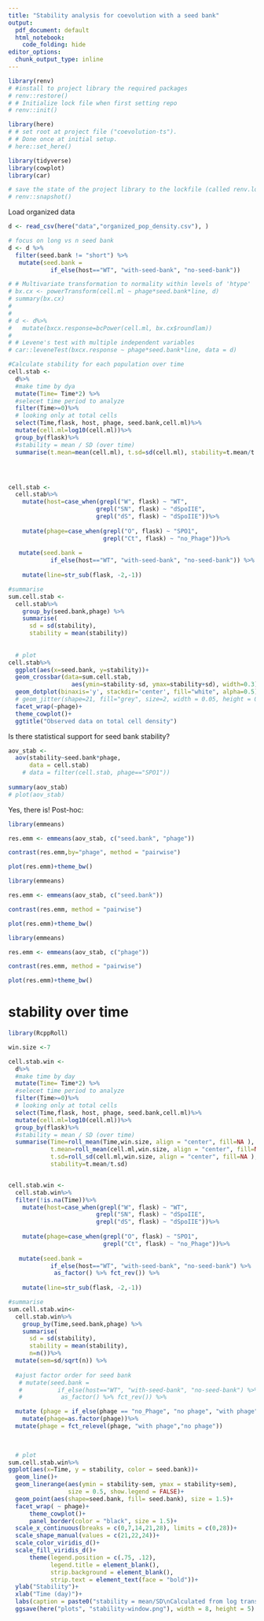 ```yaml
---
title: "Stability analysis for coevolution with a seed bank"
output:
  pdf_document: default
  html_notebook:
    code_folding: hide
editor_options:
  chunk_output_type: inline
---
```


```r
library(renv)
# #install to project library the required packages
# renv::restore()
# # Initialize lock file when first setting repo
# renv::init()

library(here)
# # set root at project file ("coevolution-ts"). 
# # Done once at initial setup.
# here::set_here()

library(tidyverse)
library(cowplot)
library(car)

# save the state of the project library to the lockfile (called renv.lock),
# renv::snapshot()

```

Load organized data  
```r
d <- read_csv(here("data","organized_pop_density.csv"), )

# focus on long vs n seed bank
d <- d %>% 
  filter(seed.bank != "short") %>% 
   mutate(seed.bank = 
            if_else(host=="WT", "with-seed-bank", "no-seed-bank"))


```


```r
# # Multivariate transformation to normality within levels of 'htype'
# bx.cx <- powerTransform(cell.ml ~ phage*seed.bank*line, d)
# summary(bx.cx)
# 
# 
# d <- d%>%
#   mutate(bxcx.response=bcPower(cell.ml, bx.cx$roundlam))
# 
# # Levene's test with multiple independent variables
# car::leveneTest(bxcx.response ~ phage*seed.bank*line, data = d)
```


```r
#Calculate stability for each population over time
cell.stab <- 
  d%>%
  #make time by dya
  mutate(Time= Time*2) %>%
  #selecet time period to analyze
  filter(Time>=0)%>%
  # looking only at total cells
  select(Time,flask, host, phage, seed.bank,cell.ml)%>%
  mutate(cell.ml=log10(cell.ml))%>%
  group_by(flask)%>%
  #stability = mean / SD (over time)
  summarise(t.mean=mean(cell.ml), t.sd=sd(cell.ml), stability=t.mean/t.sd)




cell.stab <- 
  cell.stab%>%
    mutate(host=case_when(grepl("W", flask) ~ "WT",
                         grepl("SN", flask) ~ "dSpoIIE",
                         grepl("dS", flask) ~ "dSpoIIE"))%>%
  
    mutate(phage=case_when(grepl("O", flask) ~ "SPO1",
                           grepl("Ct", flask) ~ "no_Phage"))%>%
    
   mutate(seed.bank = 
            if_else(host=="WT", "with-seed-bank", "no-seed-bank")) %>%  
    
    mutate(line=str_sub(flask, -2,-1))

#summarise
sum.cell.stab <- 
  cell.stab%>%
    group_by(seed.bank,phage) %>% 
    summarise(
      sd = sd(stability),
      stability = mean(stability))
    
    
  # plot
cell.stab%>%
  ggplot(aes(x=seed.bank, y=stability))+
  geom_crossbar(data=sum.cell.stab,
                  aes(ymin=stability-sd, ymax=stability+sd), width=0.3)+
  geom_dotplot(binaxis='y', stackdir='center', fill="white", alpha=0.5)+
  # geom_jitter(shape=21, fill="grey", size=2, width = 0.05, height = 0)+
  facet_wrap(~phage)+
  theme_cowplot()+
  ggtitle("Observed data on total cell density")
```

Is there statistical support for seed bank stability?

```r
aov_stab <- 
  aov(stability~seed.bank*phage, 
      data = cell.stab)
    # data = filter(cell.stab, phage=="SPO1"))
  
summary(aov_stab)
# plot(aov_stab)
```

Yes, there is! Post-hoc:
```r
library(emmeans)

res.emm <- emmeans(aov_stab, c("seed.bank", "phage"))

contrast(res.emm,by="phage", method = "pairwise")

plot(res.emm)+theme_bw()
```

```r
library(emmeans)

res.emm <- emmeans(aov_stab, c("seed.bank"))

contrast(res.emm, method = "pairwise")

plot(res.emm)+theme_bw()
```


```r
library(emmeans)

res.emm <- emmeans(aov_stab, c("phage"))

contrast(res.emm, method = "pairwise")

plot(res.emm)+theme_bw()
```




# stability over time

```r
library(RcppRoll)

win.size <-7

cell.stab.win <- 
  d%>%
  #make time by day
  mutate(Time= Time*2) %>%
  #selecet time period to analyze
  filter(Time>=0)%>%
  # looking only at total cells
  select(Time,flask, host, phage, seed.bank,cell.ml)%>%
  mutate(cell.ml=log10(cell.ml))%>%
  group_by(flask)%>%
  #stability = mean / SD (over time)
  summarise(Time=roll_mean(Time,win.size, align = "center", fill=NA ),
            t.mean=roll_mean(cell.ml,win.size, align = "center", fill=NA ),
            t.sd=roll_sd(cell.ml,win.size, align = "center", fill=NA ),
            stability=t.mean/t.sd)


cell.stab.win <- 
  cell.stab.win%>%
  filter(!is.na(Time))%>%
    mutate(host=case_when(grepl("W", flask) ~ "WT",
                         grepl("SN", flask) ~ "dSpoIIE",
                         grepl("dS", flask) ~ "dSpoIIE"))%>%
  
    mutate(phage=case_when(grepl("O", flask) ~ "SPO1",
                           grepl("Ct", flask) ~ "no_Phage"))%>%
    
   mutate(seed.bank = 
            if_else(host=="WT", "with-seed-bank", "no-seed-bank") %>% 
             as_factor() %>% fct_rev()) %>% 
    
    mutate(line=str_sub(flask, -2,-1))

#summarise
sum.cell.stab.win<-
  cell.stab.win%>%
    group_by(Time,seed.bank,phage) %>%
    summarise(
      sd = sd(stability),
      stability = mean(stability),
      n=n())%>%
  mutate(sem=sd/sqrt(n)) %>%
  
  #ajust factor order for seed bank
   # mutate(seed.bank = 
   #          if_else(host=="WT", "with-seed-bank", "no-seed-bank") %>% 
   #           as_factor() %>% fct_rev()) %>% 

  mutate (phage = if_else(phage == "no_Phage", "no phage", "with phage")) %>%
    mutate(phage=as.factor(phage))%>%
  mutate(phage = fct_relevel(phage, "with phage","no phage"))

    
    
  # plot
sum.cell.stab.win%>%
ggplot(aes(x=Time, y = stability, color = seed.bank))+
  geom_line()+
  geom_linerange(aes(ymin = stability-sem, ymax = stability+sem),
                 size = 0.5, show.legend = FALSE)+
  geom_point(aes(shape=seed.bank, fill= seed.bank), size = 1.5)+
  facet_wrap( ~ phage)+
      theme_cowplot()+
      panel_border(color = "black", size = 1.5)+
  scale_x_continuous(breaks = c(0,7,14,21,28), limits = c(0,28))+
  scale_shape_manual(values = c(21,22,24))+
  scale_color_viridis_d()+
  scale_fill_viridis_d()+
      theme(legend.position = c(.75, .12),
            legend.title = element_blank(),
            strip.background = element_blank(),
            strip.text = element_text(face = "bold"))+
  ylab("Stability")+
  xlab("Time (day)")+
  labs(caption = paste0("stability = mean/SD\nCalculated from log transformed cell abundance data with sliding window of ",win.size, " days" ))+
  ggsave(here("plots", "stability-window.png"), width = 8, height = 5)

```

